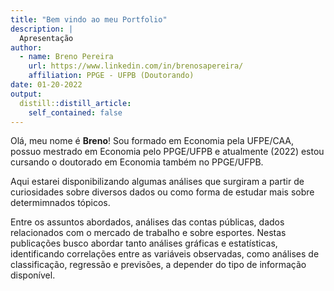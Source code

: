 ```yaml
---
title: "Bem vindo ao meu Portfolio"
description: |
  Apresentação
author:
  - name: Breno Pereira 
    url: https://www.linkedin.com/in/brenosapereira/
    affiliation: PPGE - UFPB (Doutorando)
date: 01-20-2022
output:
  distill::distill_article:
    self_contained: false
---
```


  Olá, meu nome é **Breno**! Sou formado em Economia pela UFPE/CAA, possuo mestrado em Economia pelo PPGE/UFPB e atualmente (2022) estou cursando o doutorado em Economia também no PPGE/UFPB.


  Aqui estarei disponibilizando algumas análises que surgiram a partir de curiosidades sobre diversos dados ou como forma de estudar mais sobre determimnados tópicos.

    
  Entre os assuntos abordados, análises das contas públicas, dados relacionados com o mercado de trabalho e sobre esportes. Nestas publicações busco abordar tanto análises gráficas e estatísticas, identificando correlações entre as variáveis observadas, como análises de classificação, regressão e previsões, a depender do tipo de informação disponível.

